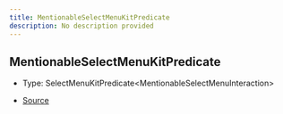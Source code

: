 ```yaml
---
title: MentionableSelectMenuKitPredicate
description: No description provided
---
```


## MentionableSelectMenuKitPredicate

- Type: SelectMenuKitPredicate\<MentionableSelectMenuInteraction>

- [Source](https://github.com/underctrl-io/commandkit/blob/98b939d6fdf8beaae597b4dc0351a139da52ee8d/packages/commandkit/src/components/v1/select-menu/MentionableSelectMenuKit.ts#L25)